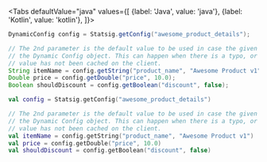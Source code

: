 
<Tabs
  defaultValue="java"
  values={[
    {label: 'Java', value: 'java'},
    {label: 'Kotlin', value: 'kotlin'},
  ]}>
  <TabItem value="java">

```java
DynamicConfig config = Statsig.getConfig("awesome_product_details");

// The 2nd parameter is the default value to be used in case the given parameter name does not exist on
// the Dynamic Config object. This can happen when there is a typo, or when the user is offline and the
// value has not been cached on the client.
String itemName = config.getString("product_name", "Awesome Product v1");
Double price = config.getDouble("price", 10.0);
Boolean shouldDiscount = config.getBoolean("discount", false);
```

  </TabItem>
  <TabItem value="kotlin">

```kotlin
val config = Statsig.getConfig("awesome_product_details")

// The 2nd parameter is the default value to be used in case the given parameter name does not exist on
// the Dynamic Config object. This can happen when there is a typo, or when the user is offline and the
// value has not been cached on the client.
val itemName = config.getString("product_name", "Awesome Product v1")
val price = config.getDouble("price", 10.0)
val shouldDiscount = config.getBoolean("discount", false)
```

  </TabItem>
</Tabs>
